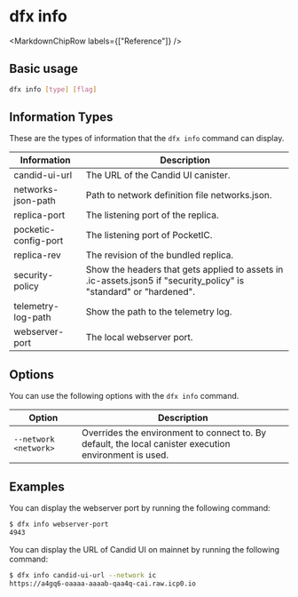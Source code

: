
# dfx info

<MarkdownChipRow labels={["Reference"]} />

## Basic usage

``` bash
dfx info [type] [flag]
```

## Information Types

These are the types of information that the `dfx info` command can display.

| Information          | Description                                                                                                        |
|----------------------|--------------------------------------------------------------------------------------------------------------------|
| candid-ui-url        | The URL of the Candid UI canister.                                                                                 |
| networks-json-path   | Path to network definition file networks.json.                                                                     |
| replica-port         | The listening port of the replica.                                                                                 |
| pocketic-config-port | The listening port of PocketIC.                                                                                    |
| replica-rev          | The revision of the bundled replica.                                                                               |
| security-policy      | Show the headers that gets applied to assets in .ic-assets.json5 if "security_policy" is "standard" or "hardened". |
| telemetry-log-path   | Show the path to the telemetry log.                                                                                |
| webserver-port       | The local webserver port.                                                                                          |

## Options

You can use the following options with the `dfx info` command.

| Option                | Description                                                                                            |
|-----------------------|--------------------------------------------------------------------------------------------------------|
| `--network <network>` | Overrides the environment to connect to. By default, the local canister execution environment is used. |

## Examples

You can display the webserver port by running the following command:

``` bash
$ dfx info webserver-port
4943
```

You can display the URL of Candid UI on mainnet by running the following command:

``` bash
$ dfx info candid-ui-url --network ic
https://a4gq6-oaaaa-aaaab-qaa4q-cai.raw.icp0.io
```
